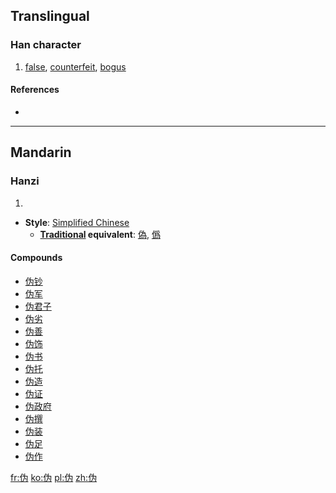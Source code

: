 {{also|偽|僞}}
==Translingual==

===Han character===
{{Han char|rn=9|rad=人|as=04|sn=6|four=|canj=人戈大尸 (OIKS)}}

# [[false]], [[counterfeit]], [[bogus]]

====References====
* {{Han ref|kx=0096.121|hdz=10126.040|uh=4F2A|ud=20266}}

----

==Mandarin==

===Hanzi===
{{cmn-hanzi|pin=[[wěi]] ([[wei3]])|wg=wei<sup>3</sup>}}

# {{defn|Mandarin|sort=人04}}

* '''Style''': [[Simplified Chinese]]
** '''[[Traditional Chinese|Traditional]] equivalent''': [[偽]], [[僞]]

====Compounds====
* [[伪钞]]
* [[伪军]]
* [[伪君子]]
* [[伪劣]]
* [[伪善]]
* [[伪饰]]
* [[伪书]]
* [[伪托]]
* [[伪造]]
* [[伪证]]
* [[伪政府]]
* [[伪撰]]
* [[伪装]]
* [[伪足]]
* [[伪作]]

[[fr:伪]]
[[ko:伪]]
[[pl:伪]]
[[zh:伪]]